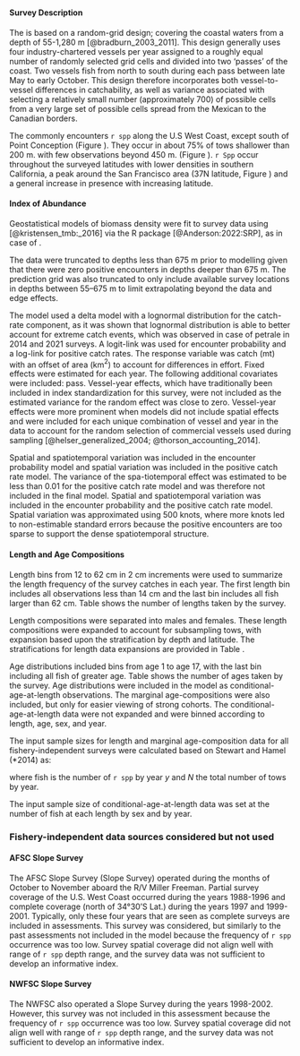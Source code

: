 ### \acrlong{s-wcgbt}


#### Survey Description

The \Gls{s-wcgbt} is based on a random-grid design;
covering the coastal waters from a depth of 55-1,280 m [@bradburn_2003_2011].
This design generally uses four industry-chartered vessels per year assigned to a roughly equal number of randomly selected grid cells and divided into two 'passes' of the coast.
Two vessels fish from north to south during each pass between late May to early October.
This design therefore incorporates both vessel-to-vessel differences in catchability, as well as variance associated with selecting a relatively small number (approximately 700) of possible cells from a very large set of possible cells spread from the Mexican to the Canadian borders.

The \Gls{s-wcgbt} commonly encounters `r spp` along the U.S West Coast, except south of Point Conception (Figure \ref{fig:survey-density}). They occur in about 75\% of tows shallower than 200 m. with few observations beyond 450 m. (Figure \ref{fig:presence-absence-by-depth}). `r Spp` occur throughout the surveyed latitudes with lower densities in southern California, a peak around the San Francisco area (37\textdegree N latitude, Figure \ref{fig:presence-absence-by-latitude}) and a general increase in presence with increasing latitude.

#### Index of Abundance

Geostatistical models of biomass density were fit to survey data using \gls{tmb} [@kristensen_tmb:_2016] via the R package \gls{sdmtmb} [@Anderson:2022:SRP], as in case of \gls{s-tri}.

The data were truncated to depths less than 675 m prior to modelling given that there were zero positive encounters in depths deeper than 675 m. The prediction grid was also truncated to only include available survey locations in depths between 55–675 m to limit extrapolating beyond the data and edge effects.

The model used a delta model with a lognormal distribution for the catch-rate component, as it was shown that lognormal distribution is able to better account for extreme catch events, which was observed in case of petrale in 2014 and 2021 surveys. A logit-link was used for encounter probability and a log-link for positive catch rates. The response variable was catch (mt) with an offset of area (km$^2$) to account for differences in effort. Fixed effects were estimated for each year. The following additional covariates were included: pass. Vessel-year effects, which have traditionally been included in index standardization for this survey, were not included as the estimated variance for the random effect was close to zero. Vessel-year effects were more prominent when models did not include spatial effects and were included for each unique combination of vessel and year in the data to account for the random selection of commercial vessels used during sampling [@helser_generalized_2004; @thorson_accounting_2014].

Spatial and spatiotemporal variation was included in the encounter probability model and spatial variation was included in the positive catch rate model. The variance of the spa-tiotemporal effect was estimated to be less than 0.01 for the positive catch rate model and was therefore not included in the final model. Spatial and spatiotemporal variation was included in the encounter probability and the positive catch rate model. Spatial variation was approximated using 500 knots, where more knots led to non-estimable standard errors because the positive encounters are too sparse to support the dense spatiotemporal structure.

#### Length and Age Compositions

Length bins from 12 to 62 cm in 2 cm increments were used to summarize the length frequency of the survey catches in each year. The first length bin includes all observations less than 14 cm and the last bin includes all fish larger than 62 cm. Table \ref{tab:sample-size-length-wcgbts} shows the number of lengths taken by the survey. 

Length compositions were separated into males and females. These length compositions were expanded to account for subsampling tows, with expansion based upon the stratification by depth and latitude. The stratifications for length data expansions are provided in Table \ref{tab:strata-wcgbts}.

Age distributions included bins from age 1 to age 17, with the last bin including all fish of greater age. Table \ref{tab:sample-size-age-wcgbts} shows the number of ages taken by the survey. Age distributions were included in the model as conditional-age-at-length observations. The marginal \Gls{s-wcgbt} age-compositions were also included, but only for easier viewing of strong cohorts. The conditional-age-at-length data were not expanded and were binned according to length, age, sex, and year.

The input sample sizes for length and marginal age-composition data for all fishery-independent surveys were calculated based on Stewart and Hamel (*2014) as: 

\begin{centering}

$\text{Input N}_{y} = (0.138*(\sum_{}^{N} \text{fish}_{y} / \sum_{}^{N} \text{tows}_{y}) + 1)*\sum_{}^{N} \text{tows}_y$ 

\end{centering}

where fish is the number of `r spp` by year $y$ and $N$ the total number of tows by year.  

The input sample size of conditional-age-at-length data was set at the number of fish at each length by sex and by year. 

### Fishery-independent data sources considered but not used

#### AFSC Slope Survey

The AFSC Slope Survey (Slope Survey) operated during the months of October to November aboard the R/V Miller Freeman. Partial survey coverage of the U.S. West Coast occurred during the years 1988-1996 and complete coverage (north of 34°30'S Lat.) during the years 1997 and 1999-2001. Typically, only these four years that are seen as complete
surveys are included in assessments. This survey was considered, but similarly to the past assessments not included in the model because the frequency of `r spp` occurrence was too low. Survey spatial coverage did not align well with range of `r spp` depth range, and the survey data was not sufficient to develop an informative index. 

#### NWFSC Slope Survey

The NWFSC also operated a Slope Survey during the years 1998-2002. However, this survey was not included in this assessment because the frequency of `r spp` occurrence was too low. Survey spatial coverage did not align well with range of `r spp` depth range, and the survey data was not sufficient to develop an informative index.

